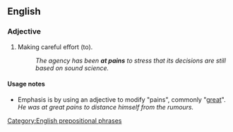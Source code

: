 ==English==

===Adjective===
{{en-adj|pos=[[at]] [[pains]]}}

# {{idiom|with infinitive}} Making careful effort (to).
#:''The agency has been '''at pains''' to stress that its decisions are still based on sound science.''

====Usage notes====
* Emphasis is by using an adjective to modify "pains", commonly "[[great]]". ''He was at great pains to distance himself from the rumours.''

[[Category:English prepositional phrases]]